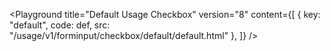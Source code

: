 

<Playground	
	title="Default Usage Checkbox"
	version="8"
	content={[
		{ key: "default", code: def, src: "/usage/v1/forminput/checkbox/default/default.html" },
	]}
/>
